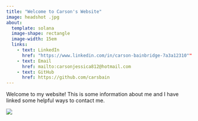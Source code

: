 ```yaml
---
title: "Welcome to Carson's Website"
image: headshot .jpg
about: 
  template: solana
  image-shape: rectangle
  image-width: 15em
  links: 
    - text: LinkedIn
      href: "https://www.linkedin.com/in/carson-bainbridge-7a3a12310""
    - text: Email 
      href: mailto:carsonjessica812@hotmail.com
    - text: GitHub
      href: https://github.com/carsbain
---
```


Welcome to my website! This is some information about me and I have linked some helpful ways to contact me.

![](images/IMG_0310.JPEG)
